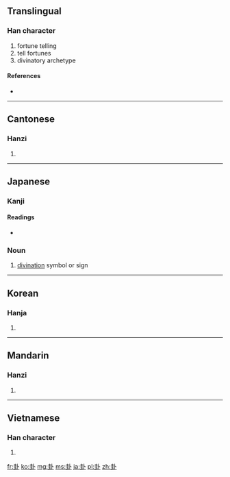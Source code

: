 ==Translingual==

===Han character===
{{Han char|rn=25|rad=卜|as=06|sn=8|four=4310<sub>0</sub>|canj=土土卜 (GGY)}}

# fortune telling
# tell fortunes
# divinatory archetype

====References====
* {{Han ref|kx=0158.130|dkj=02798|dj=0362.090|hdz=10094.050|uh=5366|ud=21350|bh=A8F6|bd=43254}}

----

==Cantonese==

===Hanzi===
{{yue-hanzi|jyut=|y=gwa3}}

# {{defn|lang=yue|sort=卜06}}

----

==Japanese==

===Kanji===
{{ja-kanji|grade=|rs=卜06}}

====Readings====
* {{ja-readings|on=[[か]] (ka), [[け]] (ke)|kun=[[うらかた]] (urakata)}}

===Noun===
{{ja-noun|k|hira=け|rom=ke}} 

# [[divination]] symbol or sign

----

==Korean==

===Hanja===
{{ko-hanja|hangeul=괘|rv=gwae|mr=kwae}}

# {{defn|lang=ko|sort=卜06}}

----

==Mandarin==

===Hanzi===
{{cmn-hanzi|pin=[[guà]] ([[gua4]])|wg=kua<sup>4</sup>}}

# {{defn|lang=cmn|sort=卜06}}

----

==Vietnamese==

===Han character===
{{vi-hantu|[[quái]]|rs=卜06}}

# {{defn|lang=vi|sort=卜06}}

[[fr:卦]]
[[ko:卦]]
[[mg:卦]]
[[ms:卦]]
[[ja:卦]]
[[pl:卦]]
[[zh:卦]]